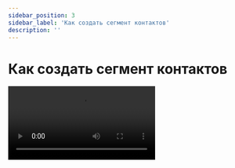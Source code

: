 ```yaml
---
sidebar_position: 3
sidebar_label: 'Как создать сегмент контактов'
description: ''
---
```



# Как создать сегмент контактов

<Video src="https://www.youtube.com/embed/WBSZEP83qKo?si=q-VuANGEomlcQaxV" />

**Читайте также:** [Что такое сегмент контактов](https://docs.sendsay.ru/subscribers/lists-and-segments/what-is-segment)
